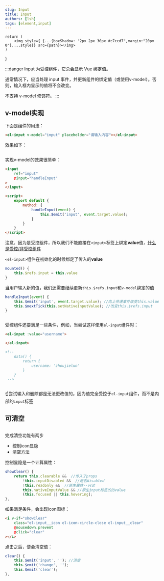 ```yaml
---
slug: Input
title: Input
authors: [lsh]
tags: [element,input]
---
```


    return (
        <img style={ {...{boxShadow: "2px 2px 30px #c7ccd7",margin:"20px 0"},...style}} src={path}></img>
    )
}

:::danger
Input 为受控组件，它总会显示 Vue 绑定值。

通常情况下，应当处理 input 事件，并更新组件的绑定值（或使用v-model）。否则，输入框内显示的值将不会改变。

不支持 v-model 修饰符。
:::

## v-model实现

下面是组件的用法：

```html
<el-input v-model="input" placeholder="请输入内容"></el-input>
```
效果如下：

<Image path="https://img-blog.csdnimg.cn/c70b9b3b8bc148c5979ea1d4790c60ed.png"/>

实现v-model的效果很简单：

```html title="el-input部分源码"
<input
    ref="input"
    @input="handleInput"
>
</input>

<script>
    export default {
        method: {
            handleInput(event) {
                this.$emit('input', event.target.value);
            }
        }
    }
</script>
```

注意，因为是受控组件，所以我们不能直接在`<input>`标签上绑定**value**值，[什么是受控/非受控组件](https://zh-hans.reactjs.org/docs/uncontrolled-components.html)


`<el-input>`组件在初始化的时候绑定了传入的**value**

```js title="简化后的源码"
mounted() {
    this.$refs.input = this.value
}
```

当用户输入新的值，我们还需要继续更新`this.$refs.input`和`v-model`绑定的值

```js
handleInput(event) {
    this.$emit('input', event.target.value); //向上传递事件改变this.value
    this.$nextTick(this.setNativeInputValue); //改变this.$refs.input
}
```

<Image path="https://img-blog.csdnimg.cn/eb6b8acb711849aca318f66b6b2b9168.gif"/>

受控组件还要满足一些条件，例如，当尝试这样使用`el-input`组件时：

```html
<el-input :value="username">

</el-input>

<!-- 
    data() {
        return {
            username: 'zhoujielun'
        }
    }
 -->
```


<Image path="https://img-blog.csdnimg.cn/0698e7bc87fd4f2f99eaa5494b17beb5.gif"/>

:point_up:尝试输入和删除都是无法更改值的，因为值完全受控于`el-input`组件，而不是内部的`input`标签

## 可清空

<Image path="https://img-blog.csdnimg.cn/4dfb7df03c54448cbe4aee8c8a84d1e5.gif"/>

完成清空功能有两步
* 控制icon显隐
* 清空方法

控制显隐是一个计算属性：

```js
showClear() {
    return this.clearable &&  //传入了props
        !this.inputDisabled &&  //是否disabled
        !this.readonly &&  //原生属性--只读
        this.nativeInputValue && //原生input标签的的value
        (this.focused || this.hovering);
},
```
如果满足条件，会出现icon图标：

```html
<i v-if="showClear"
    class="el-input__icon el-icon-circle-close el-input__clear"
    @mousedown.prevent
    @click="clear"
></i>
```

点击之后，便会清空值：

```js
clear() {
    this.$emit('input', ''); //清空
    this.$emit('change', '');
    this.$emit('clear');
},
```

<Image path="https://img-blog.csdnimg.cn/176ebaca61544257affda74367930839.png"/>












